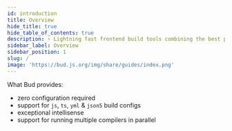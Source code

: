 ```yaml
---
id: introduction
title: Overview
hide_title: true
hide_table_of_contents: true
description: ⚡️ Lightning fast frontend build tools combining the best parts of Symfony Encore and Laravel Mix
sidebar_label: Overview
sidebar_position: 1
slug: /
image: 'https://bud.js.org/img/share/guides/index.png'
---
```




<div className="container margin-bottom--lg">
  <div className="row">
    <Hero
      title="bud.js"
      subtitle="Lightning fast frontend build tools combining the best parts of Symfony
  Encore and Laravel Mix."
    />
  </div>
</div>

What Bud provides:

- zero configuration required
- support for `js`, `ts`, `yml` & `json5` build configs
- exceptional intellisense
- support for running multiple compilers in parallel
